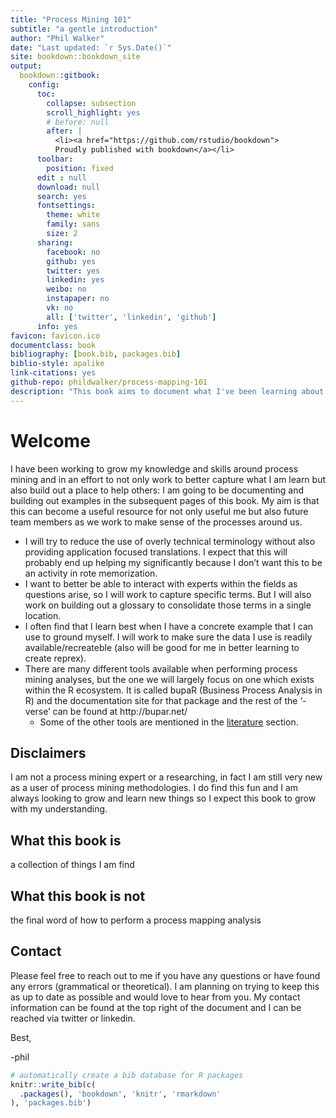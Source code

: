 ```yaml
--- 
title: "Process Mining 101"
subtitle: "a gentle introduction"
author: "Phil Walker"
date: "Last updated: `r Sys.Date()`"
site: bookdown::bookdown_site
output: 
  bookdown::gitbook:
    config:
      toc:
        collapse: subsection
        scroll_highlight: yes
        # before: null
        after: |
          <li><a href="https://github.com/rstudio/bookdown">
          Proudly published with bookdown</a></li>
      toolbar:
        position: fixed
      edit : null
      download: null
      search: yes
      fontsettings:
        theme: white
        family: sans
        size: 2
      sharing:
        facebook: no
        github: yes
        twitter: yes
        linkedin: yes
        weibo: no
        instapaper: no
        vk: no
        all: ['twitter', 'linkedin', 'github']
      info: yes
favicon: favicon.ico
documentclass: book
bibliography: [book.bib, packages.bib]
biblio-style: apalike
link-citations: yes
github-repo: phildwalker/process-mapping-101
description: "This book aims to document what I've been learning about process mining/ process mapping and then be a place to share with others"
---
```


<!-- title: | -->
<!--     | Process Mining 101 -->
<!--     | _a gentle introduction_ -->

# Welcome {-}

I have been working to grow my knowledge and skills around process mining and in an effort to not only work to better capture what I am learn but also build out a place to help others: I am going to be documenting and building out examples in the subsequent pages of this book. My aim is that this can become a useful resource for not only useful me but also future team members as we work to make sense of the processes around us. 

* I will try to reduce the use of overly technical terminology without also providing application focused translations. I expect that this will probably end up helping my significantly because I don't want this to be an activity in rote memorization. 
* I want to better be able to interact with experts within the fields as questions arise, so I will work to capture specific terms. But I will also work on building out a glossary to consolidate those terms in a single location. 
* I often find that I learn best when I have a concrete example that I can use to ground myself. I will work to make sure the data I use is readily available/recreateble (also will be good for me in better learning to create reprex).
* There are many different tools available when performing process mining analyses, but the one we will largely focus on one which exists within the R ecosystem. It is called bupaR (Business Process Analysis in R) and the documentation site for that package and the rest of the '-verse' can be found at http://bupar.net/
    * Some of the other tools are mentioned in the [literature](#lit) section. 


## Disclaimers {-}

I am not a process mining expert or a researching, in fact I am still very new as a user of process mining methodologies. I do find this fun and I am always looking to grow and learn new things so I expect this book to grow with my understanding.


## What this book is {-}
a collection of things I am find


## What this book is not {-}
the final word of how to perform a process mapping analysis


## Contact {-}

Please feel free to reach out to me if you have any questions or have found any errors (grammatical or theoretical). I am planning on trying to keep this as up to date as possible and would love to hear from you. My contact information can be found at the top right of the document and I can be reached via twitter or linkedin. 

Best,

-phil

```r
# automatically create a bib database for R packages
knitr::write_bib(c(
  .packages(), 'bookdown', 'knitr', 'rmarkdown'
), 'packages.bib')
```

